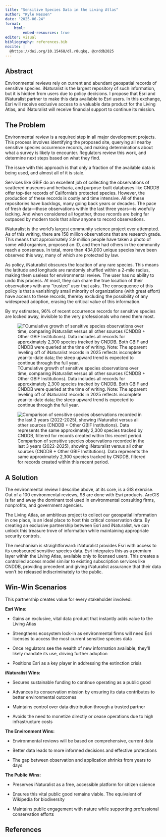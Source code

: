 ```yaml
---
title: "Sensitive Species Data in the Living Atlas"
author: "Kyle Nessen"
date: "2025-06-24"
format: 
    html:
        embed-resources: true
editor: visual
bibliography: references.bib
nocite: |
  @https://doi.org/10.15468/dl.r8uqkq, @cnddb2025
---
```


## Abstract

Environmental reviews rely on current and abundant geospatial records of sensitive species. iNaturalist is the largest repository of such information, but it is hidden from users due to policy decisions. I propose that Esri and iNaturalist partner to make this data available to Esri users. In this exchange, Esri will receive exclusive access to a valuable data product for the Living Atlas, and iNaturalist will receive financial support to continue its mission.

## The Problem

Environmental review is a required step in all major development projects. This process involves identifying the proposed site, querying all nearby sensitive species occurrence records, and making determinations about what a survey is likely to encounter. Regulators review this work, and determine next steps based on what they find.

The issue with this approach is that only a fraction of the available data is being used, and almost all of it is stale.

Services like GBIF do an excellent job of collecting the observations of scattered museums and herbaria, and purpose-built databases like CNDDB offer top-tier records of California's protected species. However, the production of these records is costly and time intensive. All of these repositories have backlogs, many going back years or decades. The pace of fresh data—those observations within the last three years—is woefully lacking. And when considered all together, those records are being far outpaced by modern tools that allow anyone to record observations.

iNaturalist is the world's largest community science project ever attempted. As of this writing, there are 158 million observations that are research grade. This means that approximately 2.9 million people have taken a photo of some wild organism, proposed an ID, and then had others in the community reach a consensus. In total, more than 434,000 unique species have been observed this way, many of which are protected by law.

As policy, iNaturalist obscures the location of any rare species. This means the latitude and longitude are randomly shuffled within a 2-mile radius, making them useless for environmental review. The user has no ability to undo this process. At most, they can share the true location of their observations with any "trusted" user that asks. The consequence of this policy is that a vanishingly small minority of organizations (with great effort) have access to these records, thereby excluding the possibility of any widespread adoption, erasing the critical value of this information.

By my estimates, 96% of recent occurrence records for sensitive species are locked away, invisible to the very professionals who need them most.

![TCumulative growth of sensitive species observations over time, comparing iNaturalist versus all other sources (CNDDB + Other GBIF Institutions). Data includes all records for approximately 2,300 species tracked by CNDDB. Both GBIF and CNDDB were queried at the time of writing. Note: The apparent leveling off of iNaturalist records in 2025 reflects incomplete year-to-date data; the steep upward trend is expected to continue through the full year.](figures/timeseries_cumulative_growth.png)

![Comparison of sensitive species observations recorded in the last 3 years (2022-2025), showing iNaturalist versus all other sources (CNDDB + Other GBIF Institutions). Data represents the same approximately 2,300 species tracked by CNDDB, filtered for records created within this recent period.](figures/recent_comparison_bar_chart.png)

## A Solution

The environmental review I describe above, at its core, is a GIS exercise. Out of a 100 environmental reviews, 98 are done with Esri products. ArcGIS is far and away the dominant tool used in environmental consulting firms, nonprofits, and government agencies.

The Living Atlas, an ambitious project to collect our geospatial information in one place, is an ideal place to host this critical conservation data. By creating an exclusive partnership between Esri and iNaturalist, we can unlock this treasure trove of information while maintaining appropriate security controls.

The mechanism is straightforward: iNaturalist provides Esri with access to its unobscured sensitive species data. Esri integrates this as a premium layer within the Living Atlas, available only to licensed users. This creates a controlled access model similar to existing subscription services like CNDDB, providing precedent and giving iNaturalist assurance that their data won't be released indiscriminately to the public.

## Win-Win Scenarios

This partnership creates value for every stakeholder involved:

**Esri Wins:**

-   Gains an exclusive, vital data product that instantly adds value to the Living Atlas

-   Strengthens ecosystem lock-in as environmental firms will need Esri licenses to access the most current sensitive species data

-   Once regulators see the wealth of new information available, they'll likely mandate its use, driving further adoption

-   Positions Esri as a key player in addressing the extinction crisis

**iNaturalist Wins:**

-   Secures sustainable funding to continue operating as a public good

-   Advances its conservation mission by ensuring its data contributes to better environmental outcomes

-   Maintains control over data distribution through a trusted partner

-   Avoids the need to monetize directly or cease operations due to high infrastructure costs

**The Environment Wins:**

-   Environmental reviews will be based on comprehensive, current data

-   Better data leads to more informed decisions and effective protections

-   The gap between observation and application shrinks from years to days

**The Public Wins:**

-   Preserves iNaturalist as a free, accessible platform for citizen science

-   Ensures this vital public good remains viable. The equivalent of Wikipedia for biodiversity

-   Maintains public engagement with nature while supporting professional conservation efforts

## References
